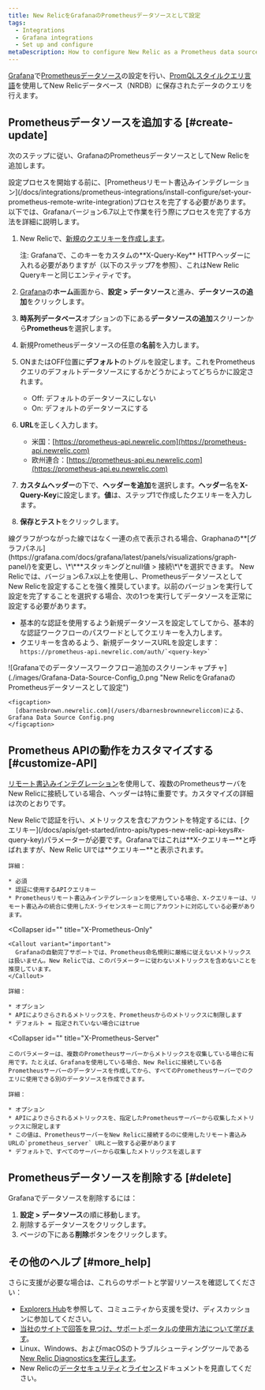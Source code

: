 ```yaml
---
title: New RelicをGrafanaのPrometheusデータソースとして設定
tags:
  - Integrations
  - Grafana integrations
  - Set up and configure
metaDescription: How to configure New Relic as a Prometheus data source for Grafana
---
```


[Grafana](https://grafana.com/login)で[Prometheusデータソース](https://grafana.com/docs/grafana/latest/features/datasources/prometheus/)の設定を行い、[PromQLスタイルクエリ言語](/docs/integrations/prometheus-integrations/view-query-data/supported-promql-features)を使用してNew Relicデータベース（NRDB）に保存されたデータのクエリを行えます。

## Prometheusデータソースを追加する [#create-update]

次のステップに従い、GrafanaのPrometheusデータソースとしてNew Relicを追加します。

<Callout variant="important">
  設定プロセスを開始する前に、[Prometheusリモート書込みインテグレーション](/docs/integrations/prometheus-integrations/install-configure/set-your-prometheus-remote-write-integration)プロセスを完了する必要があります。
</Callout>

<Callout variant="important">
  以下では、Grafanaバージョン6.7以上で作業を行う際にプロセスを完了する方法を詳細に説明します。
</Callout>

1. New Relicで、[新規のクエリキーを作成します](/docs/apis/get-started/intro-apis/types-new-relic-api-keys)。

   <Callout variant="important">
     注: Grafanaで、このキーをカスタムの**X-Query-Key** HTTPヘッダーに入れる必要がありますが（以下のステップ7を参照）、これはNew Relic Queryキーと同じエンティティです。
   </Callout>
2. [Grafana](https://grafana.com/login)の**ホーム**画面から、**設定 > データソース**と進み、**データソースの追加**をクリックします。
3. **時系列データベース**オプションの下にある**データソースの追加**スクリーンから**Prometheus**を選択します。
4. 新規Prometheusデータソースの任意の**名前**を入力します。
5. ONまたはOFF位置に**デフォルト**のトグルを設定します。これをPrometheusクエリのデフォルトデータソースにするかどうかによってどちらかに設定されます。
   * Off: デフォルトのデータソースにしない
   * On: デフォルトのデータソースにする
6. **URL**を正しく入力します。
   * 米国：[https://prometheus-api.newrelic.com](https://prometheus-api.newrelic.com)
   * 欧州連合：[https://prometheus-api.eu.newrelic.com](https://prometheus-api.eu.newrelic.com)
7. **カスタムヘッダー**の下で、**ヘッダーを追加**を選択します。**ヘッダー**名を**X-Query-Key**に設定します。**値**は、ステップ1で作成したクエリキーを入力します。
8. **保存とテスト**をクリックします。

<Callout variant="tip">
  線グラフがつながった線ではなく一連の点で表示される場合、Graphanaの**[グラフパネル](https://grafana.com/docs/grafana/latest/panels/visualizations/graph-panel/)を変更し、\*\***スタッキングとnull値 > 接続\*\*を選択できます。
</Callout>

<Callout variant="important">
  New Relicでは、バージョン6.7.x以上を使用し、PrometheusデータソースとしてNew Relicを設定することを強く推奨しています。以前のバージョンを実行して設定を完了することを選択する場合、次の1つを実行してデータソースを正常に設定する必要があります。

  * 基本的な認証を使用するよう新規データソースを設定してしてから、基本的な認証ワークフローのパスワードとしてクエリキーを入力します。
  * クエリキーを含めるよう、新規データソースURLを設定します：`` https://prometheus-api.newrelic.com/auth/`<query-key>` ``
</Callout>

<CollapserGroup>
  <Collapser
    id=""
    title="サンプル設定の画像"
  >
    ![Grafanaでのデータソースワークフロー追加のスクリーンキャプチャ](./images/Grafana-Data-Source-Config_0.png "New RelicをGrafanaのPrometheusデータソースとして設定")

    <figcaption>
      [dbarnesbrown.newrelic.com](/users/dbarnesbrownnewreliccom)による、Grafana Data Source Config.png
    </figcaption>
  </Collapser>
</CollapserGroup>

## Prometheus APIの動作をカスタマイズする [#customize-API]

[リモート書込みインテグレーション](/docs/integrations/prometheus-integrations/install-configure/set-your-prometheus-remote-write-integration)を使用して、複数のPrometheusサーバをNew Relicに接続している場合、ヘッダーは特に重要です。カスタマイズの詳細は次のとおりです。

<CollapserGroup>
  <Collapser
    id=""
    title="X-Query-Key（クエリキー）"
  >
    New Relicで認証を行い、メトリックスを含むアカウントを特定するには、[クエリキー](/docs/apis/get-started/intro-apis/types-new-relic-api-keys#x-query-key)パラメーターが必要です。Grafanaではこれは**X-クエリキー**と呼ばれますが、New Relic UIでは**クエリキー**と表示されます。

    詳細：

    * 必須
    * 認証に使用するAPIクエリキー
    * Prometheusリモート書込みインテグレーションを使用している場合、X-クエリキーは、リモート書込みの統合に使用したX-ライセンスキーと同じアカウントに対応している必要があります。
  </Collapser>

  <Collapser
    id=""
    title="X-Prometheus-Only"
  >
    <Callout variant="important">
      Grafanaの自動完了サポートでは、Prometheus命名規則に厳格に従えないメトリックスは扱いません。New Relicでは、このパラメーターに従わないメトリックスを含めないことを推奨しています。
    </Callout>

    詳細：

    * オプション
    * APIによりさらされるメトリックスを、Prometheusからのメトリックスに制限します
    * デフォルト = 指定されていない場合にはtrue
  </Collapser>

  <Collapser
    id=""
    title="X-Prometheus-Server"
  >
    このパラメーターは、複数のPrometheusサーバーからメトリックスを収集している場合に有用です。たとえば、Grafanaを使用している場合、New Relicに接続している各Prometheusサーバーのデータソースを作成してから、すべてのPrometheusサーバーでのクエリに使用できる別のデータソースを作成できます。

    詳細：

    * オプション
    * APIによりさらされるメトリックスを、指定したPrometheusサーバーから収集したメトリックスに限定します
    * この値は、PrometheusサーバーをNew Relicに接続するのに使用したリモート書込みURLの`prometheus_server` URLと一致する必要があります
    * デフォルトで、すべてのサーバーから収集したメトリックスを返します
  </Collapser>
</CollapserGroup>

## Prometheusデータソースを削除する [#delete]

Grafanaでデータソースを削除するには：

1. **設定 > データソース**の順に移動します。
2. 削除するデータソースをクリックします。
3. ページの下にある**削除**ボタンをクリックします。

## その他のヘルプ [#more_help]

さらに支援が必要な場合は、これらのサポートと学習リソースを確認してください：

* [Explorers Hub](https://discuss.newrelic.com/)を参照して、コミュニティから支援を受け、ディスカッションに参加してください。
* [当社のサイトで回答を見つけ、サポートポータルの使用方法について学びます](/docs/using-new-relic/welcome-new-relic/get-started/find-help-use-support-portal)。
* Linux、Windows、およびmacOSのトラブルシューティングツールである[New Relic Diagnosticsを実行します](/docs/using-new-relic/cross-product-functions/troubleshooting/new-relic-diagnostics)。
* New Relicの[データセキュリティ](/docs/security)と[ライセンス](/docs/licenses)ドキュメントを見直してください。
